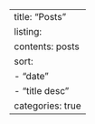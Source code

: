 ---
title: "Posts"
listing:
    contents: posts
    sort:
        - "date"
        - "title desc"
    categories: true
---